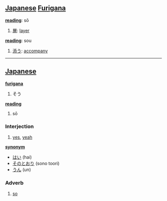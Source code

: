 == [[Japanese]] [[Furigana]] ==                             

'''[[reading]]''': sō

# [[層]]: [[layer]]

'''[[reading]]''': sou

# [[添う]]: [[accompany]]

----

== [[Japanese]] ==                                          

'''[[furigana]]'''
# そう

'''[[reading]]'''
# sō

===Interjection===
# [[yes]], [[yeah]]

'''[[synonym]]'''
* [[はい]] (hai)
* [[そのとおり]] (sono toori)
* [[うん]] (un)

===Adverb===
#[[so]]